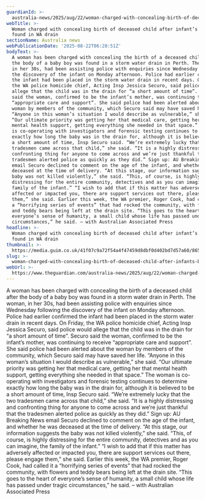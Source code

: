 ```yaml
---
guardianId: >-
  australia-news/2025/aug/22/woman-charged-with-concealing-birth-of-deceased-child-after-infants-body-found-in-wa-drain-ntwnfb
webTitle: >-
  Woman charged with concealing birth of deceased child after infant’s body
  found in WA drain
sectionName: Australia news
webPublicationDate: '2025-08-22T06:28:51Z'
bodyText: >-
  A woman has been charged with concealing the birth of a deceased child after
  the body of a baby boy was found in a storm water drain in Perth. The woman,
  in her 30s, had been assisting police with enquiries since Wednesday following
  the discovery of the infant on Monday afternoon. Police had earlier confirmed
  the infant had been placed in the storm water drain in recent days. On Friday,
  the WA police homicide chief, Acting Insp Jessica Securo, said police would
  allege that the child was in the drain for “a short amount of time”. Securo
  said the woman, confirmed to be the infant’s mother, was continuing to receive
  “appropriate care and support”. She said police had been alerted about the
  woman by members of the community, which Securo said may have saved her life.
  “Anyone in this woman’s situation I would describe as vulnerable,” she said.
  “Our ultimate priority was getting her that medical care, getting her that
  mental health support, getting everything she needed in that space.” The woman
  is co-operating with investigators and forensic testing continues to determine
  exactly how long the baby was in the drain for, although it is believed to be
  a short amount of time, Insp Securo said. “We’re extremely lucky that the two
  tradesmen came across that child,” she said. “It is a highly distressing and
  confronting thing for anyone to come across and we’re just thankful that the
  tradesmen alerted police as quickly as they did.” Sign up: AU Breaking News
  email Securo declined to comment on the age of the infant, and whether he was
  deceased at the time of delivery. “At this stage, our information suggests the
  baby was not killed violently,” she said. “This, of course, is highly
  distressing for the entire community, detectives and as you can imagine, the
  family of the infant.” “I wish to add that if this matter has adversely
  affected or impacted you, there are support services out there, please engage
  them,” she said. Earlier this week, the WA premier, Roger Cook, had called it
  a “horrifying series of events” that had rocked the community, with flowers
  and teddy bears being left at the drain site. “This goes to the heart of
  everyone’s sense of humanity, a small child whose life has passed under tragic
  circumstances,” he said. – with Australian Associated Press
headline: >-
  Woman charged with concealing birth of deceased child after infant’s body
  found in WA drain
thumbnail: >-
  https://media.guim.co.uk/41f07c9a72f54a4f47459d8dbf0d402bd7d57a60/865_852_5000_3000/500.jpg
slug: >-
  woman-charged-with-concealing-birth-of-deceased-child-after-infants-body-found-in-wa-drain
webUrl: >-
  https://www.theguardian.com/australia-news/2025/aug/22/woman-charged-with-concealing-birth-of-deceased-child-after-infants-body-found-in-wa-drain-ntwnfb
---
```

A woman has been charged with concealing the birth of a deceased child after the body of a baby boy was found in a storm water drain in Perth. The woman, in her 30s, had been assisting police with enquiries since Wednesday following the discovery of the infant on Monday afternoon. Police had earlier confirmed the infant had been placed in the storm water drain in recent days. On Friday, the WA police homicide chief, Acting Insp Jessica Securo, said police would allege that the child was in the drain for “a short amount of time”. Securo said the woman, confirmed to be the infant’s mother, was continuing to receive “appropriate care and support”. She said police had been alerted about the woman by members of the community, which Securo said may have saved her life. “Anyone in this woman’s situation I would describe as vulnerable,” she said. “Our ultimate priority was getting her that medical care, getting her that mental health support, getting everything she needed in that space.” The woman is co-operating with investigators and forensic testing continues to determine exactly how long the baby was in the drain for, although it is believed to be a short amount of time, Insp Securo said. “We’re extremely lucky that the two tradesmen came across that child,” she said. “It is a highly distressing and confronting thing for anyone to come across and we’re just thankful that the tradesmen alerted police as quickly as they did.” Sign up: AU Breaking News email Securo declined to comment on the age of the infant, and whether he was deceased at the time of delivery. “At this stage, our information suggests the baby was not killed violently,” she said. “This, of course, is highly distressing for the entire community, detectives and as you can imagine, the family of the infant.” “I wish to add that if this matter has adversely affected or impacted you, there are support services out there, please engage them,” she said. Earlier this week, the WA premier, Roger Cook, had called it a “horrifying series of events” that had rocked the community, with flowers and teddy bears being left at the drain site. “This goes to the heart of everyone’s sense of humanity, a small child whose life has passed under tragic circumstances,” he said. – with Australian Associated Press
